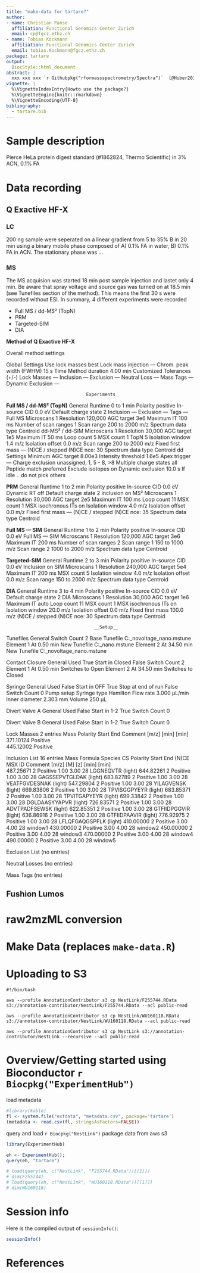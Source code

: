```yaml
---
title: "make-data for tartare?"
author:
- name: Christian Panse
  affiliation: Functional Genomics Center Zurich
  email: cp@fgcz.ethz.ch
- name: Tobias Kockmann
  affiliation: Functional Genomics Center Zurich
  email: tobias.Kockmann@fgcz.ethz.ch
package: tartare
output:
  BiocStyle::html_document
abstract: |
  xxx xxx xxx `r Githubpkg("rformassspectrometry/Spectra")`  [@Huber2015, @Trachsel2018]
vignette: |
  %\VignetteIndexEntry{Howto use the package?}
  %\VignetteEngine{knitr::rmarkdown}
  %\VignetteEncoding{UTF-8}
bibliography:
  - tartare.bib
---
```


# Sample description

Pierce HeLa protein digest standard (#1862824, Thermo Scientific) in 3% ACN, 0.1% FA

# Data recording

## Q Exactive HF-X

### LC

200 ng sample were seperated on a linear gradient from 5 to 35% B in 20 min using a binary mobile phase composed of A) 0.1% FA in water, B) 0.1% FA in ACN. The stationary phase was ...

### MS

The MS acquision was started 18 min post sample injection and lastet only 4 min. Be aware that spray voltage and source gas was turned on at 18.5 min (see Tunefiles section of the method). This means the first 30 s were recorded without ESI. In summary, 4 different experiments were recorded

- Full MS / dd-MS² (TopN)
- PRM
- Targeted-SIM
- DIA


__Method of Q Exactive HF-X__

Overall method settings

Global Settings
Use lock masses                                                         best 
Lock mass injection                                                        ― 
Chrom. peak width (FWHM)                                                  15 s
Time
Method duration                                                         4.00 min
Customized Tolerances (+/-)
Lock Masses                                                                ― 
Inclusion                                                                  ― 
Exclusion                                                                  ― 
Neutral Loss                                                               ― 
Mass Tags                                                                  ― 
Dynamic Exclusion                                                          ― 

                                  Experiments

__Full MS / dd-MS² (TopN)__
General
Runtime                                                               0 to 1 min
Polarity                                                            positive 
In-source CID                                                            0.0 eV
Default charge state                                                       2 
Inclusion                                                                  ― 
Exclusion                                                                  ― 
Tags                                                                       ― 
Full MS
Microscans                                                                 1 
Resolution                                                           120,000 
AGC target                                                               3e6 
Maximum IT                                                               100 ms
Number of scan ranges                                                      1 
Scan range                                                       200 to 2000 m/z
Spectrum data type                                                  Centroid 
dd-MS² / dd-SIM
Microscans                                                                 1 
Resolution                                                            30,000 
AGC target                                                               1e5 
Maximum IT                                                                50 ms
Loop count                                                                 5 
MSX count                                                                  1 
TopN                                                                       5 
Isolation window                                                         1.4 m/z
Isolation offset                                                         0.0 m/z
Scan range                                                       200 to 2000 m/z
Fixed first mass                                                           ― 
(N)CE / stepped (N)CE                                                nce: 30 
Spectrum data type                                                  Centroid 
dd Settings
Minimum AGC target                                                    8.00e3 
Intensity threshold                                                    1.6e5 
Apex trigger                                                               ― 
Charge exclusion                                    unassigned, 1, 5 - 8, >8 
Multiple charge states                                                   all 
Peptide match                                                      preferred 
Exclude isotopes                                                          on 
Dynamic exclusion                                                       10.0 s
If idle ..                                                do not pick others 

__PRM__
General
Runtime                                                               1 to 2 min
Polarity                                                            positive 
In-source CID                                                            0.0 eV
Dynamic RT                                                               off 
Default charge state                                                       2 
Inclusion                                                                 on 
MS²
Microscans                                                                 1 
Resolution                                                            30,000 
AGC target                                                               2e5 
Maximum IT                                                               100 ms
Loop count                                                                11 
MSX count                                                                  1 
MSX isochronous ITs                                                       on 
Isolation window                                                         4.0 m/z
Isolation offset                                                         0.0 m/z
Fixed first mass                                                           ― 
(N)CE / stepped (N)CE                                                nce: 35 
Spectrum data type                                                  Centroid 

__Full MS — SIM__
General
Runtime                                                               1 to 2 min
Polarity                                                            positive 
In-source CID                                                            0.0 eV
Full MS — SIM
Microscans                                                                 1 
Resolution                                                           120,000 
AGC target                                                               3e6 
Maximum IT                                                               200 ms
Number of scan ranges                                                      2 
Scan range 1                                                     150 to 1000 m/z
Scan range 2                                                    1000 to 2000 m/z
Spectrum data type                                                  Centroid 

__Targeted-SIM__
General
Runtime                                                               2 to 3 min
Polarity                                                            positive 
In-source CID                                                            0.0 eV
Inclusion                                                                 on 
SIM
Microscans                                                                 1 
Resolution                                                           240,000 
AGC target                                                               5e4 
Maximum IT                                                               200 ms
MSX count                                                                  5 
Isolation window                                                         4.0 m/z
Isolation offset                                                         0.0 m/z
Scan range                                                       150 to 2000 m/z
Spectrum data type                                                  Centroid 

__DIA__
General
Runtime                                                               3 to 4 min
Polarity                                                            positive 
In-source CID                                                            0.0 eV
Default charge state                                                       2 
DIA
Microscans                                                                 1 
Resolution                                                            30,000 
AGC target                                                               1e6 
Maximum IT                                                              auto 
Loop count                                                                11 
MSX count                                                                  1 
MSX isochronous ITs                                                       on 
Isolation window                                                        20.0 m/z
Isolation offset                                                         0.0 m/z
Fixed first mass                                                       100.0 m/z
(N)CE / stepped (N)CE                                                nce: 30 
Spectrum data type                                                  Centroid 

                                     __Setup__

Tunefiles
General
Switch Count  2
Base Tunefile C:\Xcalibur\methods\nogas_novoltage_nano.mstune
Element 1
At            0.50 min
New Tunefile  C:\Xcalibur\methods\default_nano.mstune
Element 2
At            34.50 min
New Tunefile  C:\Xcalibur\methods\nogas_novoltage_nano.mstune

Contact Closure
General
Used              True 
Start in Closed  False 
Switch Count         2 
Element 1
At                0.50 min
Switches to       Open 
Element 2
At               34.50 min
Switches to     Closed 

Syringe
General
Used                  False 
Start in OFF           True 
Stop at end of run    False 
Switch Count              0 
Pump setup
Syringe type       Hamilton 
Flow rate             3.000 µL/min
Inner diameter        2.303 mm
Volume                  250 µL

Divert Valve A
General
Used         False 
Start in 1-2  True 
Switch Count     0 

Divert Valve B
General
Used         False 
Start in 1-2  True 
Switch Count     0 

Lock Masses
    2 entries
     Mass Polarity Start   End Comment
    [m/z]          [min] [min] 
371.10124 Positive             
445.12002 Positive             

Inclusion List
    16 entries
     Mass Formula Species  CS Polarity Start   End (N)CE MSX ID Comment
    [m/z]     [M]         [z]          [min] [min]              
487.25671                   2 Positive  1.00  3.00    28        LGGNEQVTR
                                                                (light)
644.82261                   2 Positive  1.00  3.00    28        GAGSSEPVTGLDAK
                                                                (light)
683.82789                   2 Positive  1.00  3.00    28        VEATFGVDESNAK
                                                                (light)
547.29804                   2 Positive  1.00  3.00    28        YILAGVENSK
                                                                (light)
669.83806                   2 Positive  1.00  3.00    28        TPVISGGPYEYR
                                                                (light)
683.85371                   2 Positive  1.00  3.00    28        TPVITGAPYEYR
                                                                (light)
699.33842                   2 Positive  1.00  3.00    28        DGLDAASYYAPVR
                                                                (light)
726.83571                   2 Positive  1.00  3.00    28        ADVTPADFSEWSK
                                                                (light)
622.85351                   2 Positive  1.00  3.00    28        GTFIIDPGGVIR
                                                                (light)
636.86916                   2 Positive  1.00  3.00    28        GTFIIDPAAVIR
                                                                (light)
776.92975                   2 Positive  1.00  3.00    28        LFLQFGAQGSPFLK
                                                                (light)
410.00000                   2 Positive  3.00  4.00    28        window1
430.00000                   2 Positive  3.00  4.00    28        window2
450.00000                   2 Positive  3.00  4.00    28        window3
470.00000                   2 Positive  3.00  4.00    28        window4
490.00000                   2 Positive  3.00  4.00    28        window5

Exclusion List
   (no entries)

Neutral Losses
   (no entries)

Mass Tags
   (no entries)

## Fushion Lumos

# raw2mzML conversion



# Make Data (replaces `make-data.R`)




# Uploading to S3
```
#!/bin/bash

aws --profile AnnotationContributor s3 cp NestLink/F255744.RData s3://annotation-contributor/NestLink/F255744.RData --acl public-read

aws --profile AnnotationContributor s3 cp NestLink/WU160118.RData s3://annotation-contributor/NestLink/WU160118.RData --acl public-read

aws --profile AnnotationContributor s3 cp NestLink s3://annotation-contributor/NestLink --recursive --acl public-read

```
# Overview/Getting started using Bioconductor `r Biocpkg("ExperimentHub")`

load metadata

```r
#library(kable)
fl <- system.file("extdata", "metadata.csv", package='tartare')
(metadata <- read.csv(fl, stringsAsFactors=FALSE))
```

query and load `r Biocpkg("NestLink")` package data from aws s3

```r
library(ExperimentHub)

eh <- ExperimentHub(); 
query(eh, "tartare")

# load(query(eh, c("NestLink", "F255744.RData"))[[1]])
# dim(F255744)
# load(query(eh, c("NestLink", "WU160118.RData"))[[1]])
# dim(WU160118)
```


# Session info

Here is the compiled output of `sessionInfo()`:

```r
sessionInfo()
```

# References
